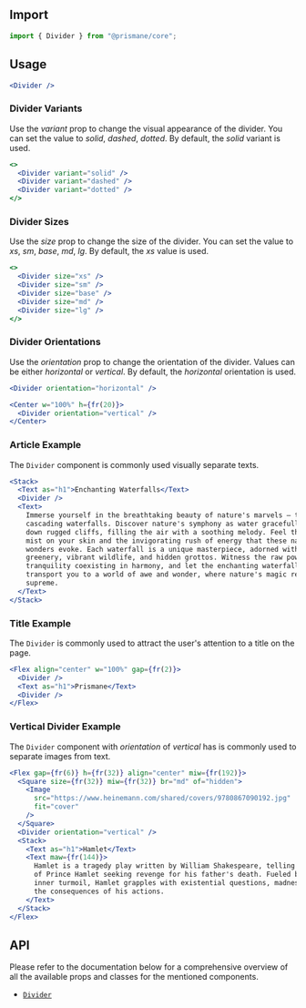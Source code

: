 ## Import

```js
import { Divider } from "@prismane/core";
```

## Usage

```jsx preview
<Divider />
```

### Divider Variants

Use the _variant_ prop to change the visual appearance of the divider. You can set the value to _solid_, _dashed_, _dotted_. By default, the _solid_ variant is used.

```jsx preview
<>
  <Divider variant="solid" />
  <Divider variant="dashed" />
  <Divider variant="dotted" />
</>
```

### Divider Sizes

Use the _size_ prop to change the size of the divider. You can set the value to _xs_, _sm_, _base_, _md_, _lg_. By default, the _xs_ value is used.

```jsx preview
<>
  <Divider size="xs" />
  <Divider size="sm" />
  <Divider size="base" />
  <Divider size="md" />
  <Divider size="lg" />
</>
```

### Divider Orientations

Use the _orientation_ prop to change the orientation of the divider. Values can be either _horizontal_ or _vertical_. By default, the _horizontal_ orientation is used.

```jsx preview
<Divider orientation="horizontal" />
```

```jsx preview
<Center w="100%" h={fr(20)}>
  <Divider orientation="vertical" />
</Center>
```

### Article Example

The `Divider` component is commonly used visually separate texts.

```jsx preview
<Stack>
  <Text as="h1">Enchanting Waterfalls</Text>
  <Divider />
  <Text>
    Immerse yourself in the breathtaking beauty of nature's marvels – the
    cascading waterfalls. Discover nature's symphony as water gracefully dances
    down rugged cliffs, filling the air with a soothing melody. Feel the cool
    mist on your skin and the invigorating rush of energy that these natural
    wonders evoke. Each waterfall is a unique masterpiece, adorned with lush
    greenery, vibrant wildlife, and hidden grottos. Witness the raw power and
    tranquility coexisting in harmony, and let the enchanting waterfalls
    transport you to a world of awe and wonder, where nature's magic reigns
    supreme.
  </Text>
</Stack>
```

### Title Example

The `Divider` is commonly used to attract the user's attention to a title on the page.

```jsx preview
<Flex align="center" w="100%" gap={fr(2)}>
  <Divider />
  <Text as="h1">Prismane</Text>
  <Divider />
</Flex>
```

### Vertical Divider Example

The `Divider` component with _orientation_ of _vertical_ has is commonly used to separate images from text.

```jsx preview
<Flex gap={fr(6)} h={fr(32)} align="center" miw={fr(192)}>
  <Square size={fr(32)} miw={fr(32)} br="md" of="hidden">
    <Image
      src="https://www.heinemann.com/shared/covers/9780867090192.jpg"
      fit="cover"
    />
  </Square>
  <Divider orientation="vertical" />
  <Stack>
    <Text as="h1">Hamlet</Text>
    <Text maw={fr(144)}>
      Hamlet is a tragedy play written by William Shakespeare, telling the story
      of Prince Hamlet seeking revenge for his father's death. Fueled by his
      inner turmoil, Hamlet grapples with existential questions, madness, and
      the consequences of his actions.
    </Text>
  </Stack>
</Flex>
```

## API

Please refer to the documentation below for a comprehensive overview of all the available props and classes for the mentioned components.

- [`Divider`](/docs/components-api/divider-api)
